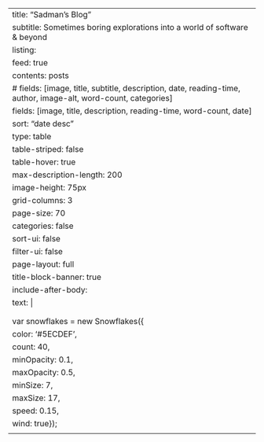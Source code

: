 ---
title: "Sadman's Blog"
subtitle: Sometimes boring explorations into a world of software & beyond
listing:
  feed: true
  contents: posts
  # fields: [image, title, subtitle, description, date, reading-time, author, image-alt, word-count, categories]
  fields: [image, title, description, reading-time, word-count, date]
  sort: "date desc"
  type: table
  table-striped: false
  table-hover: true
  max-description-length: 200
  image-height: 75px
  grid-columns: 3
  page-size: 70
  categories: false
  sort-ui: false
  filter-ui: false
page-layout: full
title-block-banner: true
include-after-body:
  text: |
    <script src="https://unpkg.com/magic-snowflakes/dist/snowflakes.min.js"></script>
    <script>
        var snowflakes = new Snowflakes({
            color: '#5ECDEF',
            count: 40,
            minOpacity: 0.1,
            maxOpacity: 0.5,
            minSize: 7,
            maxSize: 17,
            speed: 0.15,
            wind: true});
    </script>
---